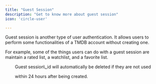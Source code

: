 ```yaml
---
title: "Guest Session"
description: "Get to know more about guest session"
icon: 'circle-user'

---
```


Guest session is another type of user authentication. It allows users to perform some functionalities of a TMDB account without creating one.

For example, some of the things users can do with a guest session are maintain a rated list, a watchlist, and a favorite list.

<Warning>
          Guest session\_id will automatically be deleted if they are not used

          within 24 hours after being created.
</Warning>
